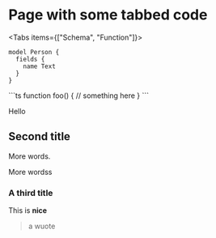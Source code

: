# Page with some tabbed code


<Tabs items={["Schema", "Function"]}>
  <Tab>
``` 
model Person {
  fields {
    name Text
  }
}
```
  </Tab>
  <Tab>
```ts 
function foo() {
  // something here
}
```
  </Tab>
</Tabs>

Hello

## Second title

More words.

More wordss

### A third title

This is **nice**

> a wuote